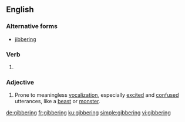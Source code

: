 ==English==

===Alternative forms===
* [[jibbering]]

===Verb===
{{head|en|present participle}}

# {{present participle of|gibber|lang=en|nocat=1}}

===Adjective===

# Prone to meaningless [[vocalization]], especially [[excited]] and [[confused]] utterances, like a [[beast]] or [[monster]].

[[de:gibbering]]
[[fr:gibbering]]
[[ku:gibbering]]
[[simple:gibbering]]
[[vi:gibbering]]